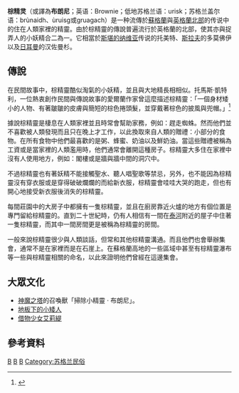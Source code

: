 {{Infobox paranormal creature
|Creature_Name = Brownie
|Image_Name = Cox Brownie.jpg
|Image_Caption = 棕精灵
|Grouping = [[神話生物|神話生物]]
|Sub_Grouping = [[小仙子|小仙子]]<br/>[[哥布林|哥布林]]<br/>家庭的精靈
|AKA = Brounie<br/>Urisk<br />Brùnaidh<br/>Ùruisg<br />Gruagach
|Country = [[蘇格蘭|蘇格蘭]]與[[英格蘭北部|英格蘭北部]]
|Habitat = 住宅內
|First_Reported = 民間傳說
|Status = 民間傳說
}}
'''棕精灵'''（或譯為'''布朗尼'''；英语：Brownie；低地苏格兰语：urisk；苏格兰盖尔语：brùnaidh、ùruisg或gruagach）是一种流傳於[[蘇格蘭|蘇格蘭]]與[[英格蘭北部|英格蘭北部]]的传说中的住在人類家裡的精靈。由於棕精靈的傳說普遍流行於英格蘭的北部，使其亦與捉弄人的小妖精合二為一。它相當於[[斯堪的纳维亚|斯堪的纳维亚]]传说的托美特、[[斯拉夫|斯拉夫]]的多莫佛伊以及[[日耳曼|日耳曼]]的汉佐曼杉。

== 傳說 ==
在民間故事中，棕精靈酷似淘氣的小妖精，並且與大地精長相相似。托馬斯·凱特利，一位熱衷創作民間與傳說故事的愛爾蘭作家曾這麼描述棕精靈：「一個身材矮小的人物、有著皺皺的皮膚與簡短的棕色捲頭髮，並穿戴著棕色的披風與兜帽。」<ref name=Keightley>{{Cite web |url=http://www.sacred-texts.com/neu/celt/tfm/tfm130.htm |title=Keightley, Thomas. "The Brownie", ''The Fairy Mythology'', London, H. G. Bohn, 1870 |accessdate=2017-12-23 |archive-date=2017-06-12 |archive-url=https://web.archive.org/web/20170612111805/http://www.sacred-texts.com/neu/celt/tfm/tfm130.htm |dead-url=no }}</ref>

據說棕精靈是棲息在人類家裡並且時常會幫助家務，例如：趕走蜘蛛。然而他們並不喜歡被人類發現而且只在晚上才工作，以此換取來自人類的贈禮：小部分的食物。在所有食物中他們最喜歡的是粥、蜂蜜、奶油以及鮮奶油。當這些贈禮被稱為工資或是當家裡的人類濫用時，他們通常會離開這種房子。棕精靈大多住在家裡中沒有人使用地方，例如：閣樓或是牆與牆中間的洞穴中。

不過棕精靈也有著妖精不能接觸聖水、聽人唱聖歌等禁忌，另外，也不能因為棕精靈沒有穿衣服或是穿得破破爛爛的而給新衣服，棕精靈會哇哇大哭的跑走，但也有開心地接受新衣服後消失的棕精靈。

每間莊園中的大房子中都擁有一隻棕精靈，並且在廚房靠近火爐的地方有個位置是專門留給棕精靈的。直到二十世紀時，仍有人相信有一間在[[泰河|泰河]]附近的屋子中住著一隻棕精靈，而其中一間房間更是被稱為棕精靈的房間。

一般來說棕精靈很少與人類談話，但常和其他棕精靈溝通。而且他們也會舉辦集會，通常不是在家裡而是在石崖上。在蘇格蘭高地的一些區域中甚至有棕精靈瀑布等一些與棕精靈相關的命名，以此來證明他們曾經在這邊集會。

==大眾文化==
*[[神魔之塔|神魔之塔]]的召喚獸「掃除小精靈 · 布朗尼」。
*[[地板下的小矮人|地板下的小矮人]]
*[[借物少女艾莉緹|借物少女艾莉緹]]

==參考資料==  
{{reflist}} 

{{蘇格蘭神話生物}}
[[Category:小人_(傳說生物)|B]]
[[Category:苏格兰传奇生物|B]]
[[Category:妖精|B]]
[[Category:苏格兰民俗|Category:苏格兰民俗]]
